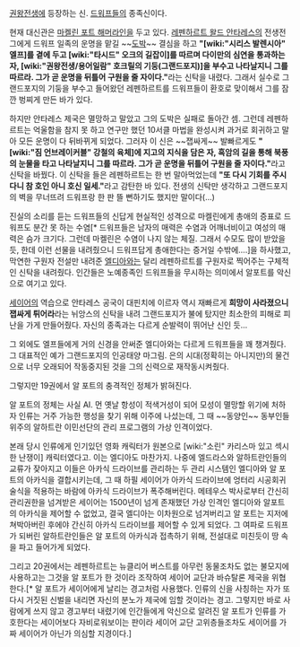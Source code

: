 [[권왕전생]]에 등장하는 신. [[드워프]]들의 종족신이다.

현재 대신관은 [[마켈린 포트 해머라인]]을 두고 있다. [[레펜하르트 왈드 안타레스]]의 전생전 그에게 드워프 일족의 운명을 맡길 ~~[[도박]]~~ 결심을 하고 '''"[wiki:"시리스 발렌시아" 엘프]를 곁에 두고 [wiki:"타시드" 오크의 길잡이]를 따르며 다이만의 심연을 통과하는 자, [wiki:"권왕전생/용어일람" 호크릴의 기둥(그랜드포지)]을 부수고 나타날지니 그를 따르라. 그가 곧 운명을 뒤틀어 구원을 줄 자이다."'''라는 신탁을 내렸다. 그래서 실수로 그랜드포지의 기둥을 부수고 들어왔던 레펜하르트를 드워프들이 환호로 맞이해서 그를 잠깐 벙찌게 만든 바가 있다. 

하지만 안타레스 제국은 멸망하고 말았고 그의 도박은 실패로 돌아간 셈. 그런데 레펜하르트는 억울함을 참지 못 하고 연구만 했던 10서클 마법을 완성시켜 과거로 회귀하고 말아 모든 운명이 다 뒤바뀌게 되었다. 그러자 이 신은 ~~잽싸게~~ 발빠르게도 '''"[wiki:"짐 언브레이커블" 강철의 육체]에 지고의 지식을 담은 자, 흑암의 길을 통해 북풍의 눈물을 타고 나타날지니 그를 따르라. 그가 곧 운명을 뒤틀어 구원을 줄 자이다."'''라고 신탁을 바꿨다. 이 신탁을 들은 레펜하르트는 한 번 말아먹었는데 '''"또 다시 기회를 주시다니 참 호인 아니 호신 일세."'''라고 감탄한 바 있다. 전생의 신탁만 생각하고 그랜드포지의 벽을 무너뜨려 드워프랑 한 판 뜰 뻔하기도 했지만 말이다(…) 

진실의 소리를 듣는 드워프들의 신답게 현실적인 성격으로 마켈린에게 총애의 증표로 드워프도 분간 못 하는 수염[* 드워프들은 남자의 매력은 수염과 어깨너비이고 여성의 매력은 슴가 크기다. 그런데 마켈린은 수염이 나지 않는 체질. 그래서 수모도 많이 받았을 듯, 한데 이런 선물을 내려줬으니 드워프답게 총애한다는 증거일 수밖에….]을 하사했고, 막연한 구원자 전설만 내려준 [[엘디아]]와는 달리 레펜하르트를 구원자로 찍어주는 구체적인 신탁을 내려줬다. 인간들은 노예종족인 드워프들을 무시하는 의미에서 알포트를 악신으로 여기고 있다.

[[세이어]]의 역습으로 안타레스 공국이 대핀치에 이르자 역시 재빠르게 '''희망이 사라졌으니 잽싸게 튀어라'''라는 뉘앙스의 신탁을 내려 그랜드포지가 불에 탔지만 최소한의 피해로 피난을 가게 만들어줬다. 자신의 종족과는 다르게 순발력이 뛰어난 신인 듯...

그 외에도 엘프들에게 거의 신경을 안써준 엘디아와는 다르게 드워프들을 꽤 챙겨줬다. 그 대표적인 예가 그랜드포지의 인공태양 마그림. 은의 시대(정확히는 아니지만)의 물건으로 너무 오래되어 작동중지된 것을 그의 신력으로 재작동시켜줬다.


그렇지만 19권에서 알 포트의 충격적인 정체가 밝혀진다.

알 포트의 정체는 사실 AI. 먼 옛날 항성이 적색거성이 되어 모성이 멸망할 위기에 처하자 인류는 거주 가능한 행성을 찾기 위해 이주에 나섰는데, 그 때 ~~동양인~~ 동부인들 위주의 알하트란 이민선단의 관리 프로그램의 가상 인격이었다. 

본래 당시 인류에게 인기있던 영화 캐릭터가 원본으로 [wiki:"소린" 카리스마 있고 섹시한 난쟁이] 캐릭터였다고. 이는 엘디아도 마찬가지. 나중에 엘드라스와 알하트란인들의 교류가 잦아지고 이들은 아카식 드라이브를 관리하는 두 관리 시스템인 엘디아와 알 포트의 아카식을 결합시키는데, 그 때 하필 세이어가 아카식 드라이브에 엉터리 시공회귀 술식을 적용하는 바람에 아카식 드라이브가 폭주해버린다. 메테우스 박사로부터 간신히 관리권한을 넘겨받은 세이어는 1500년이 넘게 존재했던 가상 인격인 엘디아와 알포트의 아카식을 제어할 수 없었고, 결국 엘디아는 이차원으로 넘겨버리고 알 포트는 지저에 쳐박아버린 후에야 간신히 아카식 드라이브를 제어할 수 있게 되었다. 그 여파로 드워프가 되버린 알하트란인들은 알 포트의 아카식과 접촉하기 위해, 전설대로 미친듯이 땅 속을 파고 들어가게 되었다.   

그리고 20권에서는 레펜하르트는 뉴클리어 버스트를 아무런 동물조차도 없는 불모지에 사용하고는 그것을 알 포트가 한 것이라 조작하여 세이어 교단과 바슈탈론 제국을 위협한다.[* 알 포트가 세이어에게 날리는 경고처럼 사용했다. 인류의 신을 사칭하는 자가 또 다시 거짓된 신벌을 내리면 자신의 분노가 제국에 임할 것이라는 경고. 그렇지만 바로 사람에게 쓰지 않고 경고부터 내렸기에 인간들에게 악신으로 알려진 알 포트가 인류를 가호한다는 세이어보다 자비로워보이는 판이라 세이어 교단 고위층들조차도 세이어를 가짜 세이어가 아닌가 의심할 지경이다.]
